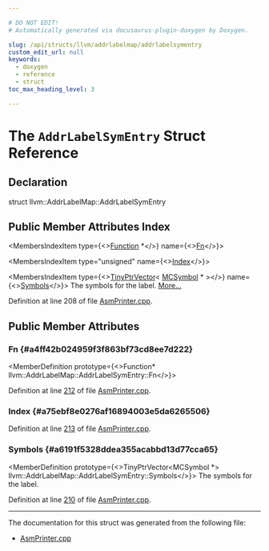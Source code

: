 ```yaml
---

# DO NOT EDIT!
# Automatically generated via docusaurus-plugin-doxygen by Doxygen.

slug: /api/structs/llvm/addrlabelmap/addrlabelsymentry
custom_edit_url: null
keywords:
  - doxygen
  - reference
  - struct
toc_max_heading_level: 3

---
```





# The `AddrLabelSymEntry` Struct Reference

<DoxygenPage pluginConfig={pluginConfig}>



## Declaration

<CodeBlock>struct llvm::AddrLabelMap::AddrLabelSymEntry</CodeBlock>

## Public Member Attributes Index

<MembersIndex>

<MembersIndexItem
  type={<><a href="/docs/api/classes/llvm/function">Function</a> &#42;</>}
  name={<><a href="#a4ff42b024959f3f863bf73cd8ee7d222">Fn</a></>}>
</MembersIndexItem>

<MembersIndexItem
  type="unsigned"
  name={<><a href="#a75ebf8e0276af16894003e5da6265506">Index</a></>}>
</MembersIndexItem>

<MembersIndexItem
  type={<><a href="/docs/api/classes/llvm/tinyptrvector">TinyPtrVector</a>&lt; <a href="/docs/api/classes/llvm/mcsymbol">MCSymbol</a> &#42; &gt;</>}
  name={<><a href="#a6191f5328ddea355acabbd13d77cca65">Symbols</a></>}>
The symbols for the label. <a href="#a6191f5328ddea355acabbd13d77cca65">More...</a>
</MembersIndexItem>

</MembersIndex>


Definition at line 208 of file <a href="/docs/api/files/lib/lib/codegen/lib/codegen/asmprinter/asmprinter-cpp">AsmPrinter.cpp</a>.

<SectionDefinition>

## Public Member Attributes

### Fn {#a4ff42b024959f3f863bf73cd8ee7d222}

<MemberDefinition
  prototype={<>Function&#42; llvm::AddrLabelMap::AddrLabelSymEntry::Fn</>}>

Definition at line <a href="/docs/api/files/lib/lib/codegen/lib/codegen/asmprinter/asmprinter-cpp/#l00212">212</a> of file <a href="/docs/api/files/lib/lib/codegen/lib/codegen/asmprinter/asmprinter-cpp">AsmPrinter.cpp</a>.
</MemberDefinition>

### Index {#a75ebf8e0276af16894003e5da6265506}

<MemberDefinition
  prototype="unsigned llvm::AddrLabelMap::AddrLabelSymEntry::Index">

Definition at line <a href="/docs/api/files/lib/lib/codegen/lib/codegen/asmprinter/asmprinter-cpp/#l00213">213</a> of file <a href="/docs/api/files/lib/lib/codegen/lib/codegen/asmprinter/asmprinter-cpp">AsmPrinter.cpp</a>.
</MemberDefinition>

### Symbols {#a6191f5328ddea355acabbd13d77cca65}

<MemberDefinition
  prototype={<>TinyPtrVector&lt;MCSymbol &#42;&gt; llvm::AddrLabelMap::AddrLabelSymEntry::Symbols</>}>
The symbols for the label.

Definition at line <a href="/docs/api/files/lib/lib/codegen/lib/codegen/asmprinter/asmprinter-cpp/#l00210">210</a> of file <a href="/docs/api/files/lib/lib/codegen/lib/codegen/asmprinter/asmprinter-cpp">AsmPrinter.cpp</a>.
</MemberDefinition>

</SectionDefinition>

<hr/>

The documentation for this struct was generated from the following file:

<ul>
<li><a href="/docs/api/files/lib/lib/codegen/lib/codegen/asmprinter/asmprinter-cpp">AsmPrinter.cpp</a></li>
</ul>

</DoxygenPage>
